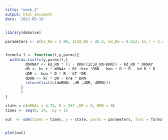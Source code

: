 ```yaml
---
title: "week_2"
output: html_document
date: '2022-05-10'
---
```


```r
library(deSolve)
```

```r
parameters <- c(ks_Rm = 2.90, IC50_Rm = 26.2, kd_Rm = 0.612, ks_r = 3.22, Rf = 0.49, kre = 0.57, kon = 0.00329, kd_R = 0.0572, kT = 0.63, D = )


formula_1 <- function(t,y,parms){
  with(as.list(c(y,parms)),{
         dmRNAr <- ks_Rm * (1 - DRN/(IC50_Rm+DRN)) - kd_Rm * mRNAr
         dR <- ks_r * mRNAr + Rf *kre *DRN - kon * D * R - kd_R * R
         dDR <- kon * D * R - kT *DR
         dDRN <- kT * DR - kre * DRN
         return(list(c(dmRNAr ,dR ,dDR, dDRN)))
       }
       )
}

state = c(mRNAr = 4.74, R = 267 ,DR = 0, DRN = 0)
times <- seq(0, 24,  by = 1)

out  <- ode(times = times, y = state, parms = parameters, func = formula_1, method = "euler")


plot(out)
```